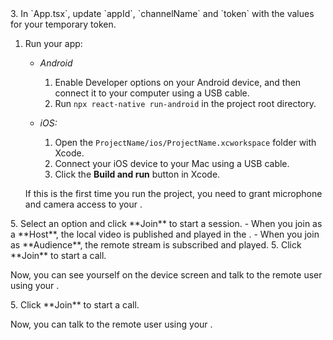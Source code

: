 <PlatformWrapper platform="react-native">
3.  In `App.tsx`, update `appId`, `channelName` and `token` with the values for your temporary token.

1. Run your app:

    - *Android*

        1. Enable Developer options on your Android device, and then connect it to your computer using a USB cable.
        1. Run `npx react-native run-android` in the project root directory.

    - *iOS:*

        1. Open the `ProjectName/ios/ProjectName.xcworkspace` folder with Xcode.
        1. Connect your iOS device to your Mac using a USB cable.
        1. Click the **Build and run** button in Xcode.


    If this is the first time you run the project, you need to grant microphone and camera access to your <Vpl k="CLIENT"/>.

<ProductWrapper product="interactive-live-streaming">
5. Select an option and click **Join** to start a session.
    - When you join as a **Host**, the local video is published and played in the <Vpl k="CLIENT"/>.
    - When you join as **Audience**, the remote stream is subscribed and played.
</ProductWrapper>

<ProductWrapper product="video-calling">
5. Click **Join** to start a call. 

Now, you can see yourself on the device screen and talk to the remote user using your <Vpl k="CLIENT"/>.
</ProductWrapper>

<ProductWrapper product="voice-calling">
5. Click **Join** to start a call. 

Now, you can talk to the remote user using your <Vpl k="CLIENT"/>.
</ProductWrapper>

</PlatformWrapper>
